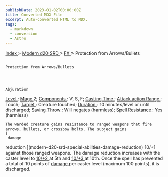 ```yaml
---
publishDate: 2023-01-02T00:00:00Z
title: Converted MDX File
excerpt: Auto-converted HTML to MDX.
tags:
  - markdown
  - conversion
  - Astro
---
```







[
      Index
     ](-index)
     >
     [
      Modern d20 SRD
     ](modern-d20-srd-index)
     >
     [
      FX
     ](modern-d20-srd-fx-index)
     > Protection from Arrows/Bullets
    




## 
    Protection from Arrows/Bullets
   



    Abjuration
   



[
     Level
    ](modern-d20-srd-fx-level)
    :
    [
     Mage
    ](modern-d20-srd-classes-advanced-mage)
    2;
    [
     Components
    ](modern-d20-srd-fx-components)
    : V, S, F;
    [
     Casting Time
    ](modern-d20-srd-fx-casting-time)
    ;
    [
     Attack action
    ](modern-d20-srd-combat-attack-actions)
[
     Range
    ](modern-d20-srd-fx-range)
    : Touch;
    [
     Target
    ](modern-d20-srd-fx-target)
    : Creature touched;
    [
     Duration
    ](modern-d20-srd-fx-duration)
    :  10 minutes/level or until discharged;
    [
     Saving Throw
    ](modern-d20-srd-basics-saving-throws)
    : Will negates (harmless);
    [
     Spell Resistance
    ](modern-d20-srd-special-abilities-spell-resistance)
    : Yes (harmless)
   



    The warded creature gains resistance to ranged weapons that fire arrows, bullets, or crossbow bolts. The subject gains
    [
     damage
reduction
    ](modern-d20-srd-special-abilities-damage-reduction)
    10/+1 against those ranged weapons. The damage reduction increases with the caster level to
    [
     10/+2
    ](modern-d20-srd-special-abilities-damage-reduction)
    at 5th and
    [
     10/+3
    ](modern-d20-srd-special-abilities-damage-reduction)
    at 10th. Once the spell has prevented a total of 10 points of
    [
     damage
    ](modern-d20-srd-combat-damage)
    per caster level (maximum 100 points), it is discharged.
   





